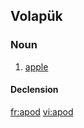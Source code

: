 ==Volapük==

===Noun===
{{vo-noun}}

# [[apple]]

====Declension====
{{vo-decl-noun}}

[[fr:apod]]
[[vi:apod]]